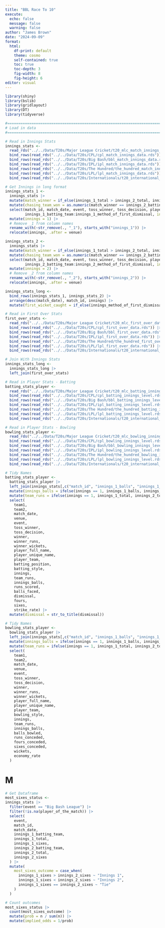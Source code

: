 ```yaml
---
title: "BBL Race To 10"
execute:
  echo: false
  message: false
  warning: false
author: "James Brown"
date: "2024-09-09"
format:
  html:
    df-print: default
    theme: cosmo
    self-contained: true
    toc: true
    toc-depth: 3
    fig-width: 8
    fig-height: 6
editor: visual
---
```


```r
library(shiny)
library(bslib)
library(gridlayout)
library(DT)
library(tidyverse)

#===============================================================================
# Load in data
#===============================================================================

# Read in Innings Stats
innings_stats <-
  read_rds("../../Data/T20s/Major League Cricket/t20_mlc_match_innings_data.rds") |> 
  bind_rows(read_rds("../../Data/T20s/CPL/cpl_match_innings_data.rds")) |> 
  bind_rows(read_rds("../../Data/T20s/Big Bash/bbl_match_innings_data.rds")) |>
  bind_rows(read_rds("../../Data/T20s/IPL/ipl_match_innings_data.rds")) |>
  bind_rows(read_rds("../../Data/T20s/The Hundred/the_hundred_match_innings_data.rds")) |>
  bind_rows(read_rds("../../Data/T20s/LPL/lpl_match_innings_data.rds")) |>
  bind_rows(read_rds("../../Data/T20s/Internationals/t20_international_match_innings_data.rds")|> mutate(event = "T20I"))

# Get Innings in long format
innings_stats_1 <-
  innings_stats |> 
  mutate(match_winner = if_else(innings_1_total > innings_2_total, innings_1_batting_team, innings_2_batting_team)) |> 
  mutate(chasing_team_won = as.numeric(match_winner == innings_2_batting_team)) |> 
  select(match_id, match_date, event, toss_winner, toss_decision, player_of_the_match, venue, match_winner, chasing_team_won,
         innings_1_batting_team:innings_1_method_of_first_dismissal, innings_fielding_team = innings_2_batting_team) |> 
  mutate(innings = 1) |> 
  # Remove _1 from column names
  rename_with(~str_remove(., "_1"), starts_with("innings_1")) |> 
  relocate(innings, .after = venue)

innings_stats_2 <-
  innings_stats |> 
  mutate(match_winner = if_else(innings_1_total > innings_2_total, innings_1_batting_team, innings_2_batting_team)) |> 
  mutate(chasing_team_won = as.numeric(match_winner == innings_2_batting_team)) |> 
  select(match_id, match_date, event, toss_winner, toss_decision, player_of_the_match, venue,  match_winner, chasing_team_won,
         innings_2_batting_team:innings_2_method_of_first_dismissal, innings_fielding_team = innings_1_batting_team) |> 
  mutate(innings = 2) |> 
  # Remove _2 from column names
  rename_with(~str_remove(., "_2"), starts_with("innings_2")) |> 
  relocate(innings, .after = venue)

innings_stats_long <-
  bind_rows(innings_stats_1, innings_stats_2) |> 
  arrange(desc(match_date), match_id, innings) |> 
  mutate(first_wicket_caught = if_else(innings_method_of_first_dismissal %in% c("caught", "caught and bowled"), 1, 0))

# Read in First Over Stats
first_over_stats <-
  read_rds("../../Data/T20s/Major League Cricket/t20_mlc_first_over_data.rds") |> 
  bind_rows(read_rds("../../Data/T20s/CPL/cpl_first_over_data.rds")) |> 
  bind_rows(read_rds("../../Data/T20s/Big Bash/bbl_first_over_data.rds")) |>
  bind_rows(read_rds("../../Data/T20s/IPL/ipl_first_over_data.rds")) |>
  bind_rows(read_rds("../../Data/T20s/The Hundred/the_hundred_first_over_data.rds")) |>
  bind_rows(read_rds("../../Data/T20s/LPL/lpl_first_over_data.rds")) |>
  bind_rows(read_rds("../../Data/T20s/Internationals/t20_international_match_first_over_data.rds")|> mutate(event = "T20I"))

# Join With Innings Stats
innings_stats_long <-
  innings_stats_long |> 
  left_join(first_over_stats)

# Read in Player Stats - Batting
batting_stats_player <-
  read_rds("../../Data/T20s/Major League Cricket/t20_mlc_batting_innings_level.rds") |> 
  bind_rows(read_rds("../../Data/T20s/CPL/cpl_batting_innings_level.rds")) |> 
  bind_rows(read_rds("../../Data/T20s/Big Bash/bbl_batting_innings_level.rds")) |>
  bind_rows(read_rds("../../Data/T20s/IPL/ipl_batting_innings_level.rds")) |>
  bind_rows(read_rds("../../Data/T20s/The Hundred/the_hundred_batting_innings_level.rds")) |>
  bind_rows(read_rds("../../Data/T20s/LPL/lpl_batting_innings_level.rds")) |>
  bind_rows(read_rds("../../Data/T20s/Internationals/t20_international_batting_innings_level.rds") |> mutate(event = "T20I"))

# Read in Player Stats - Bowling
bowling_stats_player <-
  read_rds("../../Data/T20s/Major League Cricket/t20_mlc_bowling_innings_level.rds") |> 
  bind_rows(read_rds("../../Data/T20s/CPL/cpl_bowling_innings_level.rds")) |> 
  bind_rows(read_rds("../../Data/T20s/Big Bash/bbl_bowling_innings_level.rds")) |>
  bind_rows(read_rds("../../Data/T20s/IPL/ipl_bowling_innings_level.rds")) |>
  bind_rows(read_rds("../../Data/T20s/The Hundred/the_hundred_bowling_innings_level.rds")) |>
  bind_rows(read_rds("../../Data/T20s/LPL/lpl_bowling_innings_level.rds")) |>
  bind_rows(read_rds("../../Data/T20s/Internationals/t20_international_bowling_innings_level.rds") |> mutate(event = "T20I"))

# Tidy Names
batting_stats_player <-
  batting_stats_player |> 
  left_join(innings_stats[,c("match_id", "innings_1_balls", "innings_1_total", "innings_2_balls", "innings_2_total")], by = "match_id") |>
  mutate(innings_balls = ifelse(innings == 1, innings_1_balls, innings_2_balls)) |>
  mutate(team_runs = ifelse(innings == 1, innings_1_total, innings_2_total)) |>
  select(
    team1,
    team2,
    match_date,
    venue,
    event,
    toss_winner,
    toss_decision,
    winner,
    winner_runs,
    winner_wickets,
    player_full_name,
    player_unique_name,
    player_team,
    batting_position,
    batting_style,
    innings,
    team_runs,
    innings_balls,
    runs_scored,
    balls_faced,
    dismissal,
    fours,
    sixes,
    strike_rate) |> 
  mutate(dismissal = str_to_title(dismissal))

# Tidy Names
bowling_stats_player <-
  bowling_stats_player |> 
  left_join(innings_stats[,c("match_id", "innings_1_balls", "innings_1_total", "innings_2_balls", "innings_2_total")], by = "match_id") |>
  mutate(innings_balls = ifelse(innings == 1, innings_1_balls, innings_2_balls)) |>
  mutate(team_runs = ifelse(innings == 1, innings_1_total, innings_2_total)) |>
  select(
    team1,
    team2,
    match_date,
    venue,
    event,
    toss_winner,
    toss_decision,
    winner,
    winner_runs,
    winner_wickets,
    player_full_name,
    player_unique_name,
    player_team,
    bowling_style,
    innings,
    team_runs,
    innings_balls,
    balls_bowled,
    runs_conceded,
    fours_conceded,
    sixes_conceded,
    wickets,
    economy_rate
  )
```

# M

```r
# Get Dataframe
most_sixes_status <-
innings_stats |>
  filter(event == "Big Bash League") |> 
  filter(!is.na(player_of_the_match)) |> 
  select(
    event,
    match_id,
    match_date,
    innings_1_batting_team,
    innings_1_total,
    innings_1_sixes,
    innings_2_batting_team,
    innings_2_total,
    innings_2_sixes
  ) |>
  mutate(
    most_sixes_outcome = case_when(
      innings_1_sixes > innings_2_sixes ~ "Innings 1",
      innings_1_sixes < innings_2_sixes ~ "Innings 2",
      innings_1_sixes == innings_2_sixes ~ "Tie"
    )
  )

# Count outcomes
most_sixes_status |> 
  count(most_sixes_outcome) |> 
  mutate(prob = n / sum(n)) |> 
  mutate(implied_odds = 1/prob)

```

